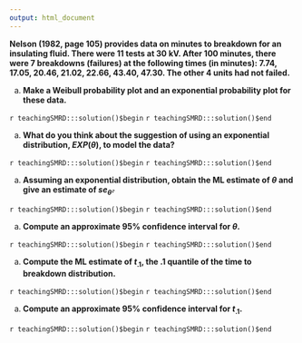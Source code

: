 ```yaml
---
output: html_document
---
```


__Nelson (1982, page 105) provides data on minutes to breakdown for an insulating fluid. There were 11 tests at 30 kV.  After 100 minutes, there were $7$ breakdowns (failures) at the following times (in minutes): 7.74, 17.05, 20.46, 21.02, 22.66, 43.40, 47.30. The other $4$ units had not failed.__

a. __Make a Weibull probability plot and an exponential probability plot for these data.__

`r teachingSMRD:::solution()$begin`
`r teachingSMRD:::solution()$end`

a. __What do you think about the suggestion of using  an exponential distribution, $EXP(\theta)$, to model the data?__

`r teachingSMRD:::solution()$begin`
`r teachingSMRD:::solution()$end`

a. __Assuming an exponential distribution, obtain the ML estimate of  $\theta$ and give an estimate of $se_{\hat{\theta}}$.__

`r teachingSMRD:::solution()$begin`
`r teachingSMRD:::solution()$end`

a. __Compute an approximate $95\%$ confidence interval for $\theta$.__

`r teachingSMRD:::solution()$begin`
`r teachingSMRD:::solution()$end`

a. __Compute the ML estimate of $t_{.1}$, the $.1$ quantile of the time to breakdown distribution.__

`r teachingSMRD:::solution()$begin`
`r teachingSMRD:::solution()$end`

a. __Compute an approximate $95\%$ confidence interval for $t_{.1}$.__

`r teachingSMRD:::solution()$begin`
`r teachingSMRD:::solution()$end`

